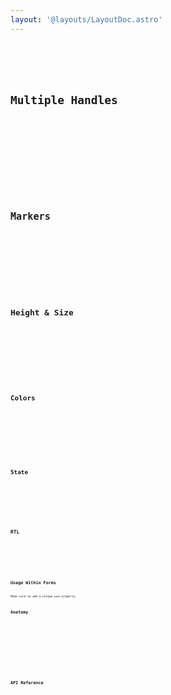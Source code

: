 ```yaml
---
layout: '@layouts/LayoutDoc.astro'
---
```




<Preview client:load>
	<Fragment slot="preview">
		<Example client:visible />
	</Fragment>
	<Fragment slot="code">
		<Code code={ExampleRaw} lang="tsx" />
	</Fragment>
</Preview>

## Multiple Handles

<Preview client:load>
	<Fragment slot="preview">
		<ExampleMulti client:visible />
	</Fragment>
	<Fragment slot="code">
		<Code code={ExampleMultiRaw} lang="tsx" />
	</Fragment>
</Preview>

## Markers

<Preview client:load>
	<Fragment slot="preview">
		<ExampleMarkers client:visible />
	</Fragment>
	<Fragment slot="code">
		<Code code={ExampleMarkersRaw} lang="tsx" />
	</Fragment>
</Preview>

## Height & Size

<Preview client:load>
	<Fragment slot="preview">
		<ExampleHeight client:visible />
	</Fragment>
	<Fragment slot="code">
		<Code code={ExampleHeightRaw} lang="tsx" />
	</Fragment>
</Preview>

## Colors

<Preview client:load>
	<Fragment slot="preview">
		<ExampleColors client:visible />
	</Fragment>
	<Fragment slot="code">
		<Code code={ExampleColorsRaw} lang="tsx" />
	</Fragment>
</Preview>

## State

<Preview client:load>
	<Fragment slot="preview">
		<ExampleState client:visible />
	</Fragment>
	<Fragment slot="code">
		<Code code={ExampleStateRaw} lang="tsx" />
	</Fragment>
</Preview>

## RTL

<Preview client:load>
	<Fragment slot="preview">
		<ExampleRtl client:visible />
	</Fragment>
	<Fragment slot="code">
		<Code code={ExampleRtlRaw} lang="tsx" />
	</Fragment>
</Preview>

## Usage Within Forms

Make sure to add a unique `name` property.

## Anatomy

<Anatomy label="Slider" isComponent>
	<Anatomy label="control">
		<Anatomy label="track">
			<Anatomy label="meter" />
		</Anatomy>
		<Anatomy tag="div">
			<Anatomy tag="div">
				<Anatomy label="thumb" />
				<Anatomy tag="input" />
			</Anatomy>
		</Anatomy>
	</Anatomy>
	<Anatomy label="markers">
		<Anatomy label="mark" tag="span" />
	</Anatomy>
</Anatomy>

## API Reference

<ApiTable />
